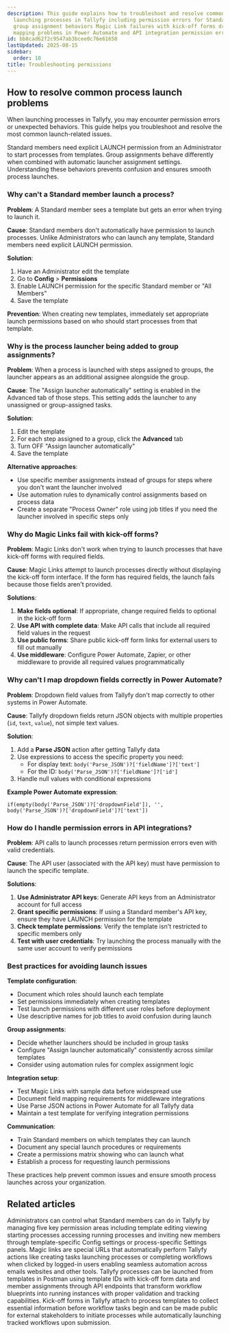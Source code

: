 ```yaml
---
description: This guide explains how to troubleshoot and resolve common issues when
  launching processes in Tallyfy including permission errors for Standard members
  group assignment behaviors Magic Link failures with kick-off forms dropdown field
  mapping problems in Power Automate and API integration permission errors.
id: bb8cad62f2c9547ab3bcee0c76e61650
lastUpdated: 2025-08-15
sidebar:
  order: 10
title: Troubleshooting permissions
---
```


## How to resolve common process launch problems

When launching processes in Tallyfy, you may encounter permission errors or unexpected behaviors. This guide helps you troubleshoot and resolve the most common launch-related issues.

Standard members need explicit LAUNCH permission from an Administrator to start processes from templates. Group assignments behave differently when combined with automatic launcher assignment settings. Understanding these behaviors prevents confusion and ensures smooth process launches.

### Why can't a Standard member launch a process?

**Problem**: A Standard member sees a template but gets an error when trying to launch it.

**Cause**: Standard members don't automatically have permission to launch processes. Unlike Administrators who can launch any template, Standard members need explicit LAUNCH permission.

**Solution**: 
1. Have an Administrator edit the template
2. Go to **Config** > **Permissions**
3. Enable LAUNCH permission for the specific Standard member or "All Members"
4. Save the template

**Prevention**: When creating new templates, immediately set appropriate launch permissions based on who should start processes from that template.

### Why is the process launcher being added to group assignments?

**Problem**: When a process is launched with steps assigned to groups, the launcher appears as an additional assignee alongside the group.

**Cause**: The "Assign launcher automatically" setting is enabled in the Advanced tab of those steps. This setting adds the launcher to any unassigned or group-assigned tasks.

**Solution**:
1. Edit the template
2. For each step assigned to a group, click the **Advanced** tab
3. Turn OFF "Assign launcher automatically"
4. Save the template

**Alternative approaches**:
- Use specific member assignments instead of groups for steps where you don't want the launcher involved
- Use automation rules to dynamically control assignments based on process data
- Create a separate "Process Owner" role using job titles if you need the launcher involved in specific steps only

### Why do Magic Links fail with kick-off forms?

**Problem**: Magic Links don't work when trying to launch processes that have kick-off forms with required fields.

**Cause**: Magic Links attempt to launch processes directly without displaying the kick-off form interface. If the form has required fields, the launch fails because those fields aren't provided.

**Solutions**:
1. **Make fields optional**: If appropriate, change required fields to optional in the kick-off form
2. **Use API with complete data**: Make API calls that include all required field values in the request
3. **Use public forms**: Share public kick-off form links for external users to fill out manually
4. **Use middleware**: Configure Power Automate, Zapier, or other middleware to provide all required values programmatically

### Why can't I map dropdown fields correctly in Power Automate?

**Problem**: Dropdown field values from Tallyfy don't map correctly to other systems in Power Automate.

**Cause**: Tallyfy dropdown fields return JSON objects with multiple properties (`id`, `text`, `value`), not simple text values.

**Solution**:
1. Add a **Parse JSON** action after getting Tallyfy data
2. Use expressions to access the specific property you need:
   - For display text: `body('Parse_JSON')?['fieldName']?['text']`
   - For the ID: `body('Parse_JSON')?['fieldName']?['id']`
3. Handle null values with conditional expressions

**Example Power Automate expression**:
```
if(empty(body('Parse_JSON')?['dropdownField']), '', body('Parse_JSON')?['dropdownField']?['text'])
```

### How do I handle permission errors in API integrations?

**Problem**: API calls to launch processes return permission errors even with valid credentials.

**Cause**: The API user (associated with the API key) must have permission to launch the specific template.

**Solutions**:
1. **Use Administrator API keys**: Generate API keys from an Administrator account for full access
2. **Grant specific permissions**: If using a Standard member's API key, ensure they have LAUNCH permission for the template
3. **Check template permissions**: Verify the template isn't restricted to specific members only
4. **Test with user credentials**: Try launching the process manually with the same user account to verify permissions

### Best practices for avoiding launch issues

**Template configuration**:
- Document which roles should launch each template
- Set permissions immediately when creating templates
- Test launch permissions with different user roles before deployment
- Use descriptive names for job titles to avoid confusion during launch

**Group assignments**:
- Decide whether launchers should be included in group tasks
- Configure "Assign launcher automatically" consistently across similar templates
- Consider using automation rules for complex assignment logic

**Integration setup**:
- Test Magic Links with sample data before widespread use
- Document field mapping requirements for middleware integrations
- Use Parse JSON actions in Power Automate for all Tallyfy data
- Maintain a test template for verifying integration permissions

**Communication**:
- Train Standard members on which templates they can launch
- Document any special launch procedures or requirements
- Create a permissions matrix showing who can launch what
- Establish a process for requesting launch permissions

These practices help prevent common issues and ensure smooth process launches across your organization.


## Related articles
<CardGrid>
<LinkTitleCard header="<b>Members > Manage member permissions</b>" href="/products/pro/documenting/members/how-do-i-manage-member-permissions-in-tallyfy/" > Administrators can control what Standard members can do in Tallyfy by managing five key permission areas including template editing viewing starting processes accessing running processes and inviting new members through template-specific Config settings or process-specific Settings panels. </LinkTitleCard>
<LinkTitleCard header="<b>Triggers > Launch via a magic link</b>" href="/products/pro/launching/triggers/magic-links/" > Magic links are special URLs that automatically perform Tallyfy actions like creating tasks launching processes or completing workflows when clicked by logged-in users enabling seamless automation across emails websites and other tools. </LinkTitleCard>
<LinkTitleCard header="<b>Postman > Working with templates and processes</b>" href="/products/pro/integrations/open-api/api-clients/postman/templates-processes/" > Tallyfy processes can be launched from templates in Postman using template IDs with kick-off form data and member assignments through API endpoints that transform workflow blueprints into running instances with proper validation and tracking capabilities. </LinkTitleCard>
<LinkTitleCard header="<b>Triggers > Launch via a kick-off form</b>" href="/products/pro/launching/triggers/kick-off-forms/" > Kick-off forms in Tallyfy attach to process templates to collect essential information before workflow tasks begin and can be made public for external stakeholders to initiate processes while automatically launching tracked workflows upon submission. </LinkTitleCard>
</CardGrid>
